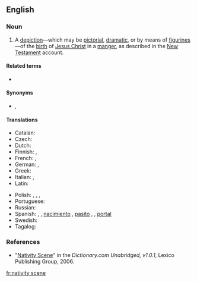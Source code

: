 ==English==
{{wikipedia}}

===Noun===
{{en-noun}}

# {{lb|en|Christianity}} A [[depiction]]—which may be [[pictorial]], [[dramatic]], or by means of [[figurine]]s—of the [[birth]] of [[Jesus Christ]] in a [[manger]], as described in the [[New Testament]] account.

====Related terms====
* {{l|en|nativity play}}

====Synonyms====
* {{l|en|crèche}}, {{l|en|creche}}

====Translations====
{{trans-top|nativity scene}}
* Catalan: {{t+|ca|pessebre}}
* Czech: {{t+|cs|betlém}} {{qualifier|model}}
* Dutch: {{t+|nl|kerststal}}
* Finnish: {{t|fi|jouluseimi}}, {{t+|fi|seimi}}
* French: {{t|fr|Crèche de Noël}}, {{t+|fr|crèche}}
* German: {{t+|de|Weihnachtskrippe|f}}, {{t+|de|Krippe|f}}
* Greek: {{t+|el|φάτνη|f}}
* Italian: {{t+|it|presepe|m}}, {{t+|it|presepio|m}}
* Latin: {{t+|la|praesepe}}
{{trans-mid}}
* Polish: {{t+|pl|betlejka|f}}, {{t+|pl|szopka|f}}, {{t+|pl|stajenka|f}}, {{t+|pl|żłóbek|m}}
* Portuguese: {{t+|pt|presépio}}
* Russian: {{t|ru|рожде́ственский верте́п|m}}
* Spanish: {{t+|es|belén|m}}, {{qualifier|Spain}}, [[nacimiento]] {{g|m}} {{qualifier|El Salvador|Chile|Guatemala|Honduras|Mexico|Nicaragua|Panama|Peru|Venezuela}}, [[pasito]] {{g|m}} {{qualifier|Costa Rica}}, {{t+|es|pesebre|m}} {{qualifier|Argentina|Bolivia|Chile|Colombia|Ecuador|Paraguay|Uruguay|Venezuela}}, [[portal]] {{g|m}} {{qualifier|Costa Rica}}
* Swedish: {{t|sv|julkrubba|c}}
* Tagalog: {{t|tl|belen}}
{{trans-bottom}}

===References===
* "[http://dictionary.reference.com/search?r=2&q=Nativity%20Scene Nativity Scene]" in the ''Dictionary.com Unabridged, v1.0.1'', Lexico Publishing Group, 2006.

[[fr:nativity scene]]